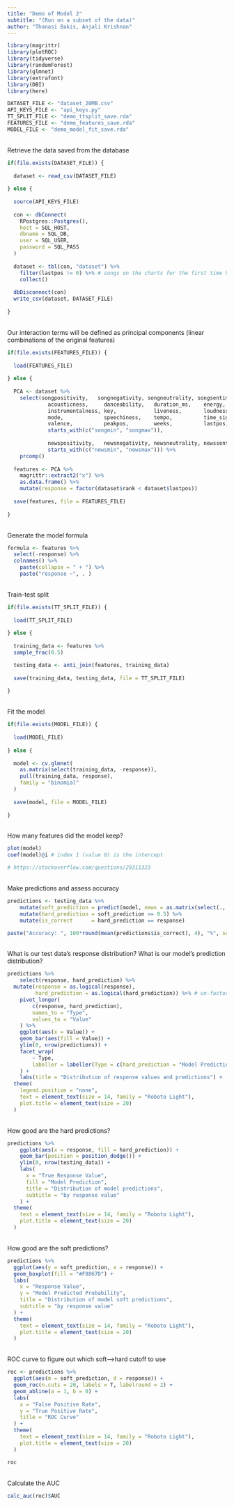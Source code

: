 ```yaml
---
title: "Demo of Model 2"
subtitle: "(Run on a subset of the data)"
author: "Thanasi Bakis, Anjali Krishnan"
---
```


<style type="text/css">
  code {
    font-family: "Fira Code Retina", monospace;
  }
</style>
  
```r
library(magrittr)
library(plotROC)
library(tidyverse)
library(randomForest)
library(glmnet)
library(extrafont)
library(DBI)
library(here)
```


```r
DATASET_FILE <- "dataset_20MB.csv"
API_KEYS_FILE <- "api_keys.py"
TT_SPLIT_FILE <- "demo_ttsplit_save.rda"
FEATURES_FILE <- "demo_features_save.rda"
MODEL_FILE <- "demo_model_fit_save.rda"
```

<br>
Retrieve the data saved from the database

```r
if(file.exists(DATASET_FILE)) {
  
  dataset <- read_csv(DATASET_FILE)
  
} else {
  
  source(API_KEYS_FILE)
  
  con <- dbConnect(
    RPostgres::Postgres(),
    host = SQL_HOST,
    dbname = SQL_DB,
    user = SQL_USER,
    password = SQL_PASS
  )
  
  dataset <- tbl(con, "dataset") %>%
    filter(lastpos != 0) %>% # songs on the charts for the first time haven't changed rank
    collect()
  
  dbDisconnect(con)
  write_csv(dataset, DATASET_FILE)
  
}
```

<br>
Our interaction terms will be defined as principal components (linear combinations of the original features)

```r
if(file.exists(FEATURES_FILE)) {
  
  load(FEATURES_FILE)
  
} else {
  
  PCA <- dataset %>%
  	select(songpositivity,   songnegativity, songneutrality, songsentiment,
  		     acousticness,     danceability,   duration_ms,    energy,
  		     instrumentalness, key,            liveness,       loudness,
  		     mode,             speechiness,    tempo,          time_signature,
  		     valence,          peakpos,        weeks,          lastpos,
  		     starts_with(c("songmin", "songmax")),
  
  		     newspositivity,   newsnegativity, newsneutrality, newssentiment,
  		     starts_with(c("newsmin", "newsmax"))) %>%
  	prcomp()
  
  features <- PCA %>%
  	magrittr::extract2("x") %>%
  	as.data.frame() %>%
    mutate(response = factor(dataset$rank < dataset$lastpos))
  
  save(features, file = FEATURES_FILE)
  
}
```

<br>
Generate the model formula

```r
formula <- features %>%
  select(-response) %>%
  colnames() %>%
	paste(collapse = " + ") %>%
	paste("response ~", . )
```

<br>
Train-test split

```r
if(file.exists(TT_SPLIT_FILE)) {
  
  load(TT_SPLIT_FILE)
  
} else {
  
  training_data <- features %>%
  sample_frac(0.5)

  testing_data <- anti_join(features, training_data)
  
  save(training_data, testing_data, file = TT_SPLIT_FILE)
  
}

```

<br>
Fit the model

```r
if(file.exists(MODEL_FILE)) {
  
  load(MODEL_FILE)
  
} else {
  
  model <- cv.glmnet(
    as.matrix(select(training_data, -response)),
    pull(training_data, response),
    family = "binomial"
  )
  
  save(model, file = MODEL_FILE)
  
}
```

<br>
How many features did the model keep?

```r
plot(model)
coef(model)@i # index 1 (value 0) is the intercept

# https://stackoverflow.com/questions/29311323
```

<br>
Make predictions and assess accuracy

```r
predictions <- testing_data %>%
	mutate(soft_prediction = predict(model, newx = as.matrix(select(., -response)), type = "response")) %>%
	mutate(hard_prediction = soft_prediction >= 0.5) %>%
	mutate(is_correct      = hard_prediction == response)

paste("Accuracy: ", 100*round(mean(predictions$is_correct), 4), "%", sep = '')
```

<br>
What is our test data's response distribution?
What is our model's prediction distribution?

```r
predictions %>%
	select(response, hard_prediction) %>%
  mutate(response = as.logical(response),
         hard_prediction = as.logical(hard_prediction)) %>% # un-factorize if necessary
	pivot_longer(
		c(response, hard_prediction),
		names_to = "Type",
		values_to = "Value"
	) %>%
	ggplot(aes(x = Value)) +
	geom_bar(aes(fill = Value)) +
	ylim(0, nrow(predictions)) +
	facet_wrap(
		~ Type,
		labeller = labeller(Type = c(hard_prediction = "Model Prediction", response = "True Value"))
	) +
	labs(title = "Distribution of response values and predictions") +
  theme(
    legend.position = "none",
    text = element_text(size = 14, family = "Roboto Light"),
    plot.title = element_text(size = 20)
  )
```

<br>
How good are the hard predictions?

```r
predictions %>%
	ggplot(aes(x = response, fill = hard_prediction)) +
	geom_bar(position = position_dodge()) +
	ylim(0, nrow(testing_data)) +
	labs(
	  x = "True Response Value",
	  fill = "Model Prediction",
	  title = "Distribution of model predictions",
	  subtitle = "by response value"
	) +
  theme(
    text = element_text(size = 14, family = "Roboto Light"),
    plot.title = element_text(size = 20)
  )
```

<br>
How good are the soft predictions?
  
```r
predictions %>%
  ggplot(aes(y = soft_prediction, x = response)) +
  geom_boxplot(fill = "#F8867D") +
  labs(
    x = "Response Value",
    y = "Model Predicted Probability",
    title = "Distribution of model soft predictions",
    subtitle = "by response value"
  ) +
  theme(
    text = element_text(size = 14, family = "Roboto Light"),
    plot.title = element_text(size = 20)
  )
```

<br>
ROC curve to figure out which soft-->hard cutoff to use

```r
roc <- predictions %>%
  ggplot(aes(m = soft_prediction, d = response)) +
  geom_roc(n.cuts = 20, labels = T, labelround = 2) +
  geom_abline(a = 1, b = 0) +
  labs(
    x = "False Positive Rate",
    y = "True Positive Rate",
    title = "ROC Curve"
  ) +
  theme(
    text = element_text(size = 14, family = "Roboto Light"),
    plot.title = element_text(size = 20)
  )

roc
```

<br>
Calculate the AUC

```r
calc_auc(roc)$AUC
```


